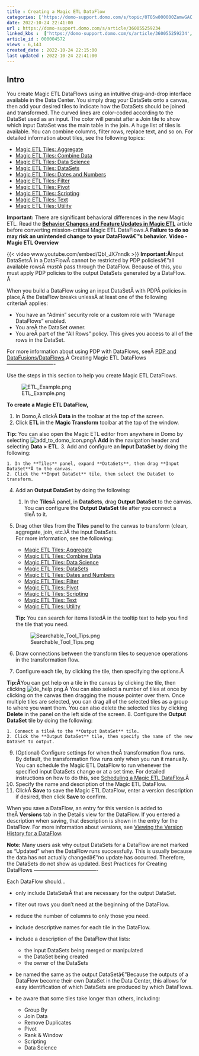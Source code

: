 ```yaml
---
title : Creating a Magic ETL DataFlow
categories: ['https://domo-support.domo.com/s/topic/0TO5w000000ZamwGAC']
date: 2022-10-24 22:41:00
url : https://domo-support.domo.com/s/article/360055259234
linked_kbs :  ['https://domo-support.domo.com/s/article/360055259234', 'https://domo-support.domo.com/s/knowledge-base', 'https://domo-support.domo.com/s/article/360047787514', 'https://domo-support.domo.com/s/article/360043439333', 'https://domo-support.domo.com/s/article/360042925494', 'https://domo-support.domo.com/s/article/360043429953', 'https://domo-support.domo.com/s/article/360043427673', 'https://domo-support.domo.com/s/article/360045259294', 'https://domo-support.domo.com/s/article/360045402313', 'https://domo-support.domo.com/s/article/360045402873', 'https://domo-support.domo.com/s/article/360042923074', 'https://domo-support.domo.com/s/article/360044876094', 'https://domo-support.domo.com/s/article/360044876874', 'https://domo-support.domo.com/s/article/360044951294', 'https://domo-support.domo.com/s/article/360043429693', 'https://domo-support.domo.com/s/article/360044876194', 'https://domo-support.domo.com/s/article/360044876614', 'https://domo-support.domo.com/s/article/360043429933', 'https://domo-support.domo.com/s/article/360045402273', 'https://domo-support.domo.com/s/topic/0TO5w000000ZamwGAC', 'https://domo-support.domo.com/s/article/360043429913', 'https://domo-support.domo.com/s/article/360045485833']
article_id : 000004572
views : 6,143
created_date : 2022-10-24 22:15:00
last updated : 2022-10-24 22:41:00
---
```




Intro
-----


You create Magic ETL DataFlows using an intuitive drag-and-drop interface available in the Data Center. You simply drag your DataSets onto a canvas, then add your desired tiles to indicate how the DataSets should be joined and transformed. The curved lines are color-coded according to the DataSet used as an input. The color will persist after a Join tile to show which input DataSet was the main table in the join. A huge list of tiles is available. You can combine columns, filter rows, replace text, and so on. For detailed information about tiles, see the following topics:



* [Magic ETL Tiles: Aggregate](..\magic_etl_tiles_aggregate\index.html "Magic ETL v2 Tiles: Aggregate (Beta)")
* [Magic ETL Tiles: Combine Data](..\magic_etl_tiles_combine_data\index.html "Magic ETL v2 Tiles: Combine Data (Beta)")
* [Magic ETL Tiles: Data Science](..\magic_etl_tiles_data_science\index.html "Magic ETL v2 Tiles: Data Science (Beta)")
* [Magic ETL Tiles: DataSets](..\magic_etl_tiles_datasets\index.html "Magic ETL v2 Tiles: DataSets (Beta)")
* [Magic ETL Tiles: Dates and Numbers](..\magic_etl_tiles_dates_and_numbers\index.html "Magic ETL v2 Tiles: Dates and Numbers (Beta)")
* [Magic ETL Tiles: Filter](..\magic_etl_tiles_filter\index.html "Magic ETL v2 Tiles: Filter (Beta)")
* [Magic ETL Tiles: Pivot](..\magic_etl_tiles_pivot\index.html "Magic ETL v2 Tiles: Pivot (Beta)")
* [Magic ETL Tiles: Scripting](..\magic_etl_tiles_scripting\index.html "Magic ETL v2 Tiles: Scripting (Beta)")
* [Magic ETL Tiles: Text](..\magic_etl_tiles_text\index.html "Magic ETL v2 Tiles: Text (Beta)")
* [Magic ETL Tiles: Utility](..\magic_etl_tiles_utility\index.html "Magic ETL v2 Tiles: Utility (Beta)")


**Important:** There are significant behavioral differences in the new Magic ETL. Read the **[Behavior Changes and Feature Updates in Magic ETL](..\behavior_changes_and_feature_updates_in_magic_etl\index.html "Upgrading to the New Magic ETL")** article before converting mission-critical Magic ETL DataFlows.Â **Failure to do so may risk an unintended change to your DataFlowâ€™s behavior.**
**Video - Magic ETL Overview**


{{< video www.youtube.com/embed/QbI_JX7nndk >}}
**Important:Â**Input DataSetsÂ in a DataFlowÂ cannot be restricted by PDP policiesâ€”all available rowsÂ *must*Â pass through the DataFlow. Because of this, you must apply PDP policies to the output DataSets generated by a DataFlow.  
Â 


When you build a DataFlow using an input DataSetÂ with PDPÂ policies in place,Â the DataFlow breaks unlessÂ at least one of the following criteriaÂ applies:



* You have an "Admin" security role or a custom role with "Manage DataFlows" enabled.
* You areÂ the DataSet owner.
* You areÂ part of the "All Rows" policy. This gives you access to all of the rows in the DataSet.


For more information about using PDP with DataFlows, seeÂ [PDP and DataFusions/DataFlows](..\pdp_and_dataflowsdatafusions\index.html "http:\knowledge.domo.com?cid=pdpdatafusions").Â
Creating Magic ETL DataFlows
----------------------------


Use the steps in this section to help you create Magic ETL DataFlows.


![ETL_Example.png](ETL_Example.png)


**To create a Magic ETL DataFlow,**


1. In Domo,Â clickÂ **Data** in the toolbar at the top of the screen.
2. Click **ETL** in the **Magic Transform** toolbar at the top of the window.


**Tip:** You can also open the Magic ETL editor from anywhere in Domo by selecting ![add_to_domo_icon.png](add_to_domo_icon.png)Â **Add** in the navigation header and selecting **Data >** **ETL**.
3. Add and configure an **Input DataSet** by doing the following:


	1. In the **Tiles** panel, expand **DataSets**, then drag **Input DataSet**Â to the canvas.
	2. Click the **Input DataSet** tile, then select the DataSet to transform.
4. Add an **Output DataSet** by doing the following:


	1. In the **Tiles**Â panel, in **DataSets**, drag **Output DataSet** to the canvas.  
	You can configure the **Output DataSet** tile after you connect a tileÂ to it.
5. Drag other tiles from the **Tiles** panel to the canvas to transform (clean, aggregate, join, etc.)Â the input DataSets.  
For more information, see the following:



	* [Magic ETL Tiles: Aggregate](..\magic_etl_tiles_aggregate\index.html "Magic ETL v2 Tiles: Aggregate (Beta)")
	* [Magic ETL Tiles: Combine Data](..\magic_etl_tiles_combine_data\index.html "Magic ETL v2 Tiles: Combine Data (Beta)")
	* [Magic ETL Tiles: Data Science](..\magic_etl_tiles_data_science\index.html "Magic ETL v2 Tiles: Data Science (Beta)")
	* [Magic ETL Tiles: DataSets](..\magic_etl_tiles_datasets\index.html "Magic ETL v2 Tiles: DataSets (Beta)")
	* [Magic ETL Tiles: Dates and Numbers](..\magic_etl_tiles_dates_and_numbers\index.html "Magic ETL v2 Tiles: Dates and Numbers (Beta)")
	* [Magic ETL Tiles: Filter](..\magic_etl_tiles_filter\index.html "Magic ETL v2 Tiles: Filter (Beta)")
	* [Magic ETL Tiles: Pivot](..\magic_etl_tiles_pivot\index.html "Magic ETL v2 Tiles: Pivot (Beta)")
	* [Magic ETL Tiles: Scripting](..\magic_etl_tiles_scripting\index.html "Magic ETL v2 Tiles: Scripting (Beta)")
	* [Magic ETL Tiles: Text](..\magic_etl_tiles_text\index.html "Magic ETL v2 Tiles: Text (Beta)")
	* [Magic ETL Tiles: Utility](..\magic_etl_tiles_utility\index.html "Magic ETL v2 Tiles: Utility (Beta)")
	
	
	**Tip:** You can search for items listedÂ in the tooltip text to help you find the tile that you need.  
	  
	![Searchable_Tool_Tips.png](Searchable_Tool_Tips.png)
6. Draw connections between the transform tiles to sequence operations in the transformation flow.
7. Configure each tile, by clicking the tile, then specifying the options.Â 


**Tip:Â**You can get help on a tile in the canvas by clicking the tile, then clicking ![de_help.png](de_help.png).Â You can also select a number of tiles at once by clicking on the canvas then dragging the mouse pointer over them. Once multiple tiles are selected, you can drag all of the selected tiles as a group to where you want them. You can also delete the selected tiles by clicking **Delete** in the panel on the left side of the screen.
8. Configure the **Output DataSet** tile by doing the following:


	1. Connect a tileÂ to the **Output DataSet** tile.
	2. Click the **Output DataSet** tile, then specify the name of the new DataSet to output.
9. (Optional) Configure settings for when theÂ transformation flow runs.  
By default, the transformation flow runs only when you run it manually. You can schedule the Magic ETL DataFlow to run whenever the specified input DataSets change or at a set time. For detailed instructions on how to do this, see [Scheduling a Magic ETL DataFlow](..\scheduling_a_magic_etl_dataflow\index.md).Â
10. Specify the name and description of the Magic ETL DataFlow.
11. ClickÂ **Save** to save the Magic ETL DataFlow, enter a version description if desired, then click **Save** to confirm.


When you save a DataFlow, an entry for this version is added to theÂ **Versions** tab in the Details view for the DataFlow. If you entered a description when saving, that description is shown in the entry for the DataFlow. For more information about versions, see [Viewing the Version History for a DataFlow](..\viewing_the_version_history_for_a_dataflow\index.html "Viewing the Version History for a DataFlow").


**Note:** Many users ask why output DataSets for a DataFlow are not marked as "Updated" when the DataFlow runs successfully. This is usually because the data has not actually changedâ€”no update has occurred. Therefore, the DataSets do not show as updated.
Best Practices for Creating DataFlows
-------------------------------------


Each DataFlow should...



* only include DataSetsÂ that are necessary for the output DataSet.
* filter out rows you don't need at the beginning of the DataFlow.
* reduce the number of columns to only those you need.
* include descriptive names for each tile in the DataFlow.
* include a description of the DataFlow that lists:



	+ the input DataSets being merged or manipulated
	+ the DataSet being created
	+ the owner of the DataSets
* be named the same as the output DataSetâ€”Because the outputs of a DataFlow become their own DataSet in the Data Center, this allows for easy identification of which DataSets are produced by which DataFlows.
* be aware that some tiles take longer than others, including:



	+ Group By
	+ Join Data
	+ Remove Duplicates
	+ Pivot
	+ Rank & Window
	+ Scripting
	+ Data Science